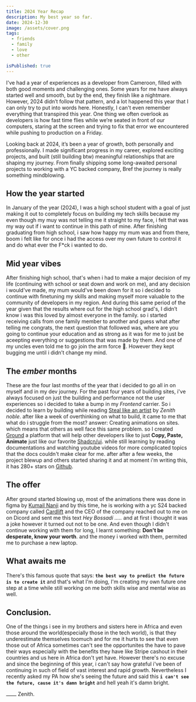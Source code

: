 ```yaml
---
title: 2024 Year Recap
description: My best year so far.
date: 2024-12-30
image: /assets/cover.png
tags:
  - friends
  - family
  - love
  - other

isPublished: true
---
```


I've had a year of experiences as a developer from Cameroon, filled with both good moments and challenging ones. Some years for me have always started well and smooth, but by the end, they finish like a nightmare. However, 2024 didn’t follow that pattern, and a lot happened this year that I can only try to put into words here. Honestly, I can't even remember everything that transpired this year. One thing we often overlook as developers is how fast time flies while we’re seated in front of our computers, staring at the screen and trying to fix that error we encountered while pushing to production on a Friday.

Looking back at 2024, it’s been a year of growth, both personally and professionally. I made significant progress in my career, explored exciting projects, and built (still building btw) meaningful relationships that are shaping my journey. From finally shipping some long-awaited personal projects to working with a YC backed company, Bref the journey is really something mindblowing.

## How the year started

In January of the year (2024), I was a high school student with a goal of just making it out to completely focus on building my tech skills because my even though my muy was not telling me it straight to my face, i felt that was my way out if i want to continue in this path of mine.
After finishing graduating from high school, i saw how happy my mum was and from there, boom i felt like for once i had the access over my own future to control it and do what ever the F\*ck i wanted to do.

## Mid year vibes

After finishing high school, that's when i had to make a major decision of my life (continuing with school or seat down and work on me), and any decision i would've made, my mum would've been down for it so i decided to continue with finetuning my skills and making myself more valuable to the community of developers in my region. And during this same period of the year given that the results where out for the high school grad's, I didn’t know i was this loved by almost everyone in the family. so i started receiving calls from one family member to another and guess what after telling me congrats, the next question that followed was, where are you going to continue your education and as strong as it was for me to just be aceepting everything or suggestions that was made by them. And one of my uncles even told me to go join the arm force 🤣. However they kept bugging me until i didn’t change my mind.

## The _ember_ months

These are the four last months of the year that i decided to go all in on myself and in my dev journey. For the past four years of building sites, i've always focused on just the building and performance not the user experiences so i decided to take a bump in my _Frontend_ carrier. So i decided to learn by building while reading [Steal like an artist](https://bossadizenith.me) by _Zenith noble_. after like a week of overthinking on what to build, it came to me that what do i struggle from the most? answer: Creating animations on sites. which means that others as well face this same problem. so I created [Ground](https://ground.bossadizenith.me) a platform that will help other developers like to just **Copy, Paste, Animate** just like our favorite [Shadcn/ui](https://ui.shadcn.com). while still learning by reading documentations and watching youtube videos for more complicated topics that the docs couldn't make clear for me. after after a few weeks, the project blewup and others started sharing it and at moment i'm writing this, it has 280+ stars on [Github](https://github.com/code-env/framer-ground).

## The offer

After ground started blowing up, most of the animations there was done in figma by [Kumail Nanji](https://x.com/kumailnanji) and by this time, he is working with a yc S24 backed company called [Cardlift](https://withcardlift.com) and the CEO of the company reached out to me on on Dicord and sent me this text _Hey Bossadi ....._ and at first i thought it was a joke however it turned out not to be one. And even though I didn't continue working with them for long, I learnt something: **Don't be desperate, know your worth**. and the money i worked with them, permited me to purchase a new laptop.

## What awaits me

There's this famous quote that says: **`the best way to predict the future is to create it`** and that's what I'm doing, I'm creating my own future one step at a time while still working on me both skills wise and mental wise as well.

## Conclusion.

One of the things i see in my brothers and sisters here in Africa and even those around the world(especially those in the tech world), is that they underestimate themselves toomuch and for me it hurts to see that even those out of Africa sometimes can't see the opportunites the have to pave their ways especially with the benefits they have like Stripe cashout in their countries and us here in Africa don't yet have. However there's no excuse and since the beginning of this year, i can't say how grateful i've been of continuing in such of field of vast interest and rapid growth. Nevertheless I recently asked my PA how she's seeing the future and said this **`i can't see the future, cause it's damn bright`** and hell yeah it's damn bright.

⎼⎼ Zenith.
